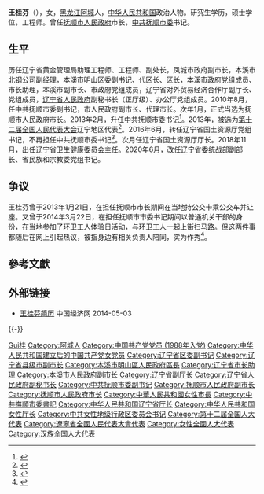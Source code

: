 '''王桂芬'''（{{bd|1965年|6月|}}），女，[[黑龙江省|黑龙江]][[阿城县|阿城]]人，[[中华人民共和国|中华人民共和国]]政治人物。研究生学历，硕士学位，工程师。曾任[[抚顺市人民政府|抚顺市人民政府]]市长，[[中共抚顺市委|中共抚顺市委]]书记。

== 生平 ==
历任辽宁省黄金管理局助理工程师、工程师、副处长，凤城市政府副市长，本溪市北钢公司副经理，本溪市明山区委副书记、代区长、区长，本溪市政府党组成员、市长助理，本溪市副市长、市政府党组成员，辽宁省对外贸易经济合作厅副厅长、党组成员，[[辽宁省人民政府|辽宁省人民政府]]副秘书长（正厅级）、办公厅党组成员。2010年8月，任中共抚顺市委副书记，市人民政府副市长、代理市长。次年1月，正式当选为抚顺市人民政府市长。2013年2月，升任中共抚顺市委书记<ref>{{cite web|url=http://renshi.people.com.cn/n/2013/0204/c139617-20420447.html|title=王桂芬同志任抚顺市委书记|publisher=中国共产党新闻网|accessdate=2013-02-04|archive-date=2013-02-07|archive-url=https://web.archive.org/web/20130207223836/http://renshi.people.com.cn/n/2013/0204/c139617-20420447.html|dead-url=no}}</ref>。2013年，被选为[[第十二届全国人民代表大会|第十二届全国人民代表大会]]辽宁地区代表<ref>{{cite news|title=全国人大代表信息-王桂芬|url= http://210.82.31.1:8084/delegate/viewDelegate.action?dbid=120371|accessdate=2013-03-28|newspaper=全国人大网}}</ref>。2016年6月，转任辽宁省国土资源厅党组书记，不再担任中共抚顺市委书记<ref>{{cite web|url=http://www.thepaper.cn/newsDetail_forward_1490737|title=高宏彬出任辽宁抚顺市委书记，王桂芬不再担任|publisher=澎湃新闻|accessdate=2016-06-30|archive-url=https://web.archive.org/web/20160629072151/http://www.thepaper.cn/newsDetail_forward_1490737|archive-date=2016-06-29|dead-url=yes}}</ref>。次月任辽宁省国土资源厅厅长。2018年11月，出任辽宁省卫生健康委员会主任。2020年6月，改任辽宁省委统战部副部长、省民族和宗教委党组书记。

== 争议 ==
王桂芬曾于2013年1月21日，在担任抚顺市市长期间在当地持公交卡乘公交车并让座。又曾于2014年3月22日，在担任抚顺市市委书记期间以普通机关干部的身份，在当地参加了环卫工人体验日活动，与环卫工人一起上街扫马路。但这两件事都随后在网上引起热议，被指身边有相关负责人陪同，实为作秀<ref>{{cite web | language = zh-hans | publisher = 《大河报》电子版>第A22版：综合 | title = 抚顺市委书记乘公交、扫马路摄影师被指“无处不在” | url = http://newpaper.dahe.cn/dhb/html/2014-03/26/content_1048447.htm?div=-1 | author = 据:《南方都市报》 | date = 2014-03-26 | accessdate = 2014-03-26 | archive-date = 2014-08-09 | archive-url = https://web.archive.org/web/20140809015639/http://newpaper.dahe.cn/dhb/html/2014-03/26/content_1048447.htm?div=-1 | dead-url = no }}</ref>。

== 參考文獻 ==
{{reflist|3}}

== 外部链接 ==
* [http://district.ce.cn/newarea/sddy/201302/04/t20130204_24092519.shtml 王桂芬简历] {{Wayback|url=http://district.ce.cn/newarea/sddy/201302/04/t20130204_24092519.shtml |date=20140503165947 }} 中国经济网 2014-05-03

{{-}}
{{start box}}
{{s-ppo|cpc}}
{{s-before|[[刘强_(1964年)|刘 强]]}}
{{s-title|[[中国共产党抚顺市委员会|中国共产党抚顺市委员会]]书记|2013年2月－2016年6月}}
{{s-after|[[高宏彬|高宏彬]]}}
{{s-gov|prc}}
{{s-before|[[王阳_(辽宁)|王 阳]]}}
{{s-title|[[抚顺市人民政府|抚顺市人民政府]]市长|2010年8月－2013年2月}}
{{s-after|[[栾庆伟|栾庆伟]]}}
{{s-gov|prc}}
{{s-new}}
{{s-title|[[辽宁省卫生健康委员会|辽宁省卫生健康委员会]]主任|2018年11月－2020年6月}}
{{s-after|[[王大南|王大南]]}}
{{s-before|[[季风岚|季风岚]]}}
{{s-title|[[辽宁省国土资源厅|辽宁省国土资源厅]]厅长|2016年7月－2018年11月}}
{{s-none|机构撤销}}
{{end box}}

{{抚顺市市长}}

{{Authority control}}
{{DEFAULTSORT:Wang王}}
[[Category:王姓|Gui桂]]
[[Category:阿城人|Category:阿城人]]
[[Category:中国共产党党员_(1988年入党)|Category:中国共产党党员 (1988年入党)]]
[[Category:中华人民共和国建立后的中国共产党女党员|Category:中华人民共和国建立后的中国共产党女党员]]
[[Category:辽宁省区委副书记|Category:辽宁省区委副书记]]
[[Category:辽宁省县级市副市长|Category:辽宁省县级市副市长]]
[[Category:本溪市明山區人民政府區長|Category:本溪市明山區人民政府區長]]
[[Category:辽宁省市长助理|Category:辽宁省市长助理]]
[[Category:本溪市人民政府副市长|Category:本溪市人民政府副市长]]
[[Category:辽宁省副厅长|Category:辽宁省副厅长]]
[[Category:辽宁省人民政府副秘书长|Category:辽宁省人民政府副秘书长]]
[[Category:中共抚顺市委副书记|Category:中共抚顺市委副书记]]
[[Category:抚顺市人民政府副市长|Category:抚顺市人民政府副市长]]
[[Category:抚顺市人民政府市长|Category:抚顺市人民政府市长]]
[[Category:中華人民共和國女性市長|Category:中華人民共和國女性市長]]
[[Category:中共撫順市委書記|Category:中共撫順市委書記]]
[[Category:中华人民共和国辽宁省厅长|Category:中华人民共和国辽宁省厅长]]
[[Category:中华人民共和国女性厅长|Category:中华人民共和国女性厅长]]
[[Category:中共女性地级行政区委员会书记|Category:中共女性地级行政区委员会书记]]
[[Category:第十二届全国人大代表|Category:第十二届全国人大代表]]
[[Category:遼寧省全國人民代表大會代表|Category:遼寧省全國人民代表大會代表]]
[[Category:女性全國人大代表|Category:女性全國人大代表]]
[[Category:汉族全国人大代表|Category:汉族全国人大代表]]